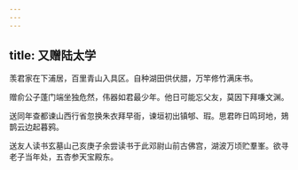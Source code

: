 ```yaml
---
---
---
```

title: 又赠陆太学
---



羡君家在下浦居，百里青山入具区。自种湖田供伏腊，万竿修竹满床书。

赠俞公子蓬门端坐独危然，伟器如君最少年。他日可能忘父友，莫因下拜嗛文渊。

送同年查都谏山西行省忽换朱衣拜早衙，谏垣初出镇郇、瑕。思君昨日鸣珂地，鳷鹊云边起暮鸦。

送友人读书玄墓山己亥庚子余尝读书于此邓尉山前古佛宫，湖波万顷贮羣峯。欲寻老子当年处，五杏参天宝殿东。